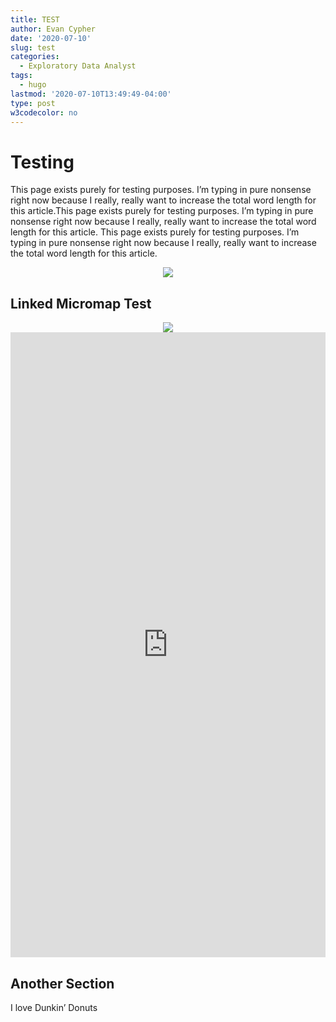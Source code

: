```yaml
---
title: TEST
author: Evan Cypher
date: '2020-07-10'
slug: test
categories:
  - Exploratory Data Analyst
tags:
  - hugo
lastmod: '2020-07-10T13:49:49-04:00'
type: post
w3codecolor: no
---
```


# Testing

This page exists purely for testing purposes. I'm typing in pure nonsense right now because I really, really want to increase the total word length for this article.This page exists purely for testing purposes. I'm typing in pure nonsense right now because I really, really want to increase the total word length for this article. This page exists purely for testing purposes. I'm typing in pure nonsense right now because I really, really want to increase the total word length for this article.

<center>![](https://www.qsrmagazine.com/sites/default/files/styles/story_page/public/news-image/why-dunkin-donuts-still-winning-breakfast-customers.jpg)</center>


## Linked Micromap Test

<center>![](https://raw.githubusercontent.com/ecypher/ecypher.github.io/master/images/Dunkin_Linked_MicromapST.png)</center>


<iframe src=" https://data-antics.shinyapps.io/DunkinMapApp/" width="100%" frameborder="no" scrolling="no" style="width: 100%; height: 1000px;"></iframe>

## Another Section

I love Dunkin' Donuts